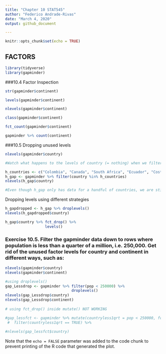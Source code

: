 ```yaml
---
title: "Chapter 10 STAT545"
author: "Federico Andrade-Rivas"
date: "March 4, 2020"
output: github_document

---
```


```r
knitr::opts_chunk$set(echo = TRUE)
```

## FACTORS


```r
library(tidyverse)
library(gapminder)
```

###10.4 Factor Inspection

``` r

str(gapminder$continent)

levels(gapminder$continent)

nlevels(gapminder$continent)

class(gapminder$continent)

fct_count(gapminder$continent)

gapminder %>% count(continent)

```



###10.5 Dropping unused levels 


```r
nlevels(gapminder$country)

#Watch what happens to the levels of country (= nothing) when we filter Gapminder to a handful of countries.

h_countries <- c("Colombia", "Canada", "South Africa", "Ecuador", "Costa Rica", "Peru")
h_gap <- gapminder %>% filter(country %in% h_countries)
nlevels(h_gap$country)

#Even though h_gap only has data for a handful of countries, we are still schlepping around all 142 levels from the original gapminder tibble.
```

Dropping levels using different strategies
```r
h_gapdropped <- h_gap %>% droplevels()
nlevels(h_gapdropped$country)

h_gap$country %>% fct_drop() %>% 
                  levels()

```

### Exercise 10.5. Filter the gapminder data down to rows where population is less than a quarter of a million, i.e. 250,000. Get rid of the unused factor levels for country and continent in different ways, such as:

```r

nlevels(gapminder$country)
nlevels(gapminder$continent)

#using droplevels()
gap_Lessdrop <- gapminder %>% filter(pop < 250000) %>% 
                              droplevels()  
nlevels(gap_Lessdrop$country)
nlevels(gap_Lessdrop$continent)            
 
# using fct_drop() inside mutate() NOT WORKING

#gap_lessfct <- gapminder %>% mutate(countryless1qrt = pop < 250000, fct_drop(country)) %>% 
 #  filter(countryless1qrt == TRUE) %>% 
   
#nlevels(gap_lessfct$country)

```




Note that the `echo = FALSE` parameter was added to the code chunk to prevent printing of the R code that generated the plot.
